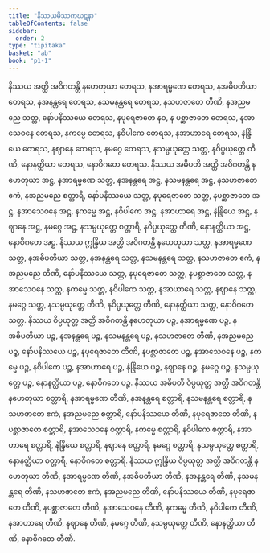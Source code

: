```yaml
---
title: "နိဿယမိဿကဃဋနာ"
tableOfContents: false
sidebar:
  order: 2
type: "tipitaka"
basket: "ab"
book: "p1-1"
---
```



<DynamicBreadcrumb />

<Division number="436" book="p1-1" e="ch" v="36" p="163">

<Paragraph number="1366" book="p1-1">
နိဿယ အတ္ထိ အဝိဂတန္တိ နဟေတုယာ တေရသ, နအာရမ္မဏေ တေရသ, နအဓိပတိယာ တေရသ, နအနန္တရေ တေရသ, နသမနန္တရေ တေရသ, နသဟဇာတေ တီဏိ, နအညမညေ သတ္တ, နော်ပနိဿယေ တေရသ, နပုရေဇာတေ နဝ, န ပစ္ဆာဇာတေ တေရသ, နအာသေဝနေ တေရသ, နကမ္မေ တေရသ, နဝိပါကေ တေရသ, နအာဟာရေ တေရသ, နဲန္ဒြိယေ တေရသ, နဈာနေ တေရသ, နမဂ္ဂေ တေရသ, နသမ္ပယုတ္တေ သတ္တ, နဝိပ္ပယုတ္တေ တီဏိ, နောနတ္ထိယာ တေရသ, နောဝိဂတေ တေရသ.
</Paragraph>

<Paragraph number="1367" book="p1-1">
နိဿယ အဓိပတိ အတ္ထိ အဝိဂတန္တိ နဟေတုယာ အဋ္ဌ, နအာရမ္မဏေ သတ္တ, နအနန္တရေ အဋ္ဌ, နသမနန္တရေ အဋ္ဌ, နသဟဇာတေ ဧကံ, နအညမညေ စတ္တာရိ, နော်ပနိဿယေ သတ္တ, နပုရေဇာတေ သတ္တ, နပစ္ဆာဇာတေ အဋ္ဌ, နအာသေဝနေ အဋ္ဌ, နကမ္မေ အဋ္ဌ, နဝိပါကေ အဋ္ဌ, နအာဟာရေ အဋ္ဌ, နဲန္ဒြိယေ အဋ္ဌ, နဈာနေ အဋ္ဌ, နမဂ္ဂေ အဋ္ဌ, နသမ္ပယုတ္တေ စတ္တာရိ, နဝိပ္ပယုတ္တေ တီဏိ, နောနတ္ထိယာ အဋ္ဌ, နောဝိဂတေ အဋ္ဌ.
</Paragraph>

<Paragraph number="1368" book="p1-1">
နိဿယ ဣန္ဒြိယ အတ္ထိ အဝိဂတန္တိ နဟေတုယာ သတ္တ, နအာရမ္မဏေ သတ္တ, နအဓိပတိယာ သတ္တ, နအနန္တရေ သတ္တ, နသမနန္တရေ သတ္တ, နသဟဇာတေ ဧကံ, နအညမညေ တီဏိ, နော်ပနိဿယေ သတ္တ, နပုရေဇာတေ သတ္တ, နပစ္ဆာဇာတေ သတ္တ, နအာသေဝနေ သတ္တ, နကမ္မေ သတ္တ, နဝိပါကေ သတ္တ, နအာဟာရေ သတ္တ, နဈာနေ သတ္တ, နမဂ္ဂေ သတ္တ, နသမ္ပယုတ္တေ တီဏိ, နဝိပ္ပယုတ္တေ တီဏိ, နောနတ္ထိယာ သတ္တ, နောဝိဂတေ သတ္တ.
</Paragraph>

<Paragraph number="1369" book="p1-1">
နိဿယ ဝိပ္ပယုတ္တ အတ္ထိ အဝိဂတန္တိ နဟေတုယာ ပဉ္စ, နအာရမ္မဏေ ပဉ္စ, နအဓိပတိယာ ပဉ္စ, နအနန္တရေ ပဉ္စ, နသမနန္တရေ ပဉ္စ, နသဟဇာတေ တီဏိ, နအညမညေ ပဉ္စ, နော်ပနိဿယေ ပဉ္စ, နပုရေဇာတေ တီဏိ, နပစ္ဆာဇာတေ ပဉ္စ, နအာသေဝနေ ပဉ္စ, နကမ္မေ ပဉ္စ, နဝိပါကေ ပဉ္စ, နအာဟာရေ ပဉ္စ, နဲန္ဒြိယေ ပဉ္စ, နဈာနေ ပဉ္စ, နမဂ္ဂေ ပဉ္စ, နသမ္ပယုတ္တေ ပဉ္စ, နောနတ္ထိယာ ပဉ္စ, နောဝိဂတေ ပဉ္စ.
</Paragraph>

<Paragraph number="1370" book="p1-1">
နိဿယ အဓိပတိ ဝိပ္ပယုတ္တ အတ္ထိ အဝိဂတန္တိ နဟေတုယာ စတ္တာရိ, နအာရမ္မဏေ တီဏိ, နအနန္တရေ စတ္တာရိ, နသမနန္တရေ စတ္တာရိ, နသဟဇာတေ ဧကံ, နအညမညေ စတ္တာရိ, နော်ပနိဿယေ တီဏိ, နပုရေဇာတေ တီဏိ, နပစ္ဆာဇာတေ စတ္တာရိ, နအာသေဝနေ စတ္တာရိ, နကမ္မေ စတ္တာရိ, နဝိပါကေ စတ္တာရိ, နအာဟာရေ စတ္တာရိ, နဲန္ဒြိယေ စတ္တာရိ, နဈာနေ စတ္တာရိ, နမဂ္ဂေ စတ္တာရိ, နသမ္ပယုတ္တေ စတ္တာရိ, နောနတ္ထိယာ စတ္တာရိ, နောဝိဂတေ စတ္တာရိ.
</Paragraph>

<Paragraph number="1371" book="p1-1">
နိဿယ ဣန္ဒြိယ ဝိပ္ပယုတ္တ အတ္ထိ အဝိဂတန္တိ နဟေတုယာ တီဏိ, နအာရမ္မဏေ တီဏိ, နအဓိပတိယာ တီဏိ, နအနန္တရေ တီဏိ, နသမနန္တရေ တီဏိ, နသဟဇာတေ ဧကံ, နအညမညေ တီဏိ, နော်ပနိဿယေ တီဏိ, နပုရေဇာတေ တီဏိ, နပစ္ဆာဇာတေ တီဏိ, နအာသေဝနေ တီဏိ, နကမ္မေ တီဏိ, နဝိပါကေ တီဏိ, နအာဟာရေ တီဏိ, နဈာနေ တီဏိ, နမဂ္ဂေ တီဏိ, နသမ္ပယုတ္တေ တီဏိ, နောနတ္ထိယာ တီဏိ, နောဝိဂတေ တီဏိ.
</Paragraph>
</Division>